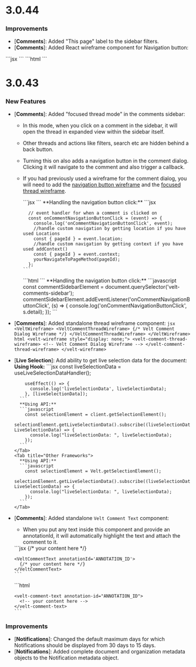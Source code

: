 # 3.0.44

### Improvements

- [**Comments**]: Added "This page" label to the sidebar filters.
- [**Comments**]: Added React wireframe component for Navigation button:
<Tabs>
  <Tab title="React / Next.js">
    ```jsx
    <VeltCommentDialogWireframe.NavigationButton />
    ```
  </Tab>
  <Tab title="Other Frameworks">
    ```html
    <velt-comment-dialog-navigation-button-wireframe></velt-comment-dialog-navigation-button-wireframe>
    ```
  </Tab>
</Tabs>


# 3.0.43

### New Features

- [**Comments**]: Added "focused thread mode" in the comments sidebar:
  - In this mode, when you click on a comment in the sidebar, it will open the thread in expanded view within the sidebar itself.
  - Other threads and actions like filters, search etc are hidden behind a back button.
  - Turning this on also adds a navigation button in the comment dialog. Clicking it will navigate to the comment and also trigger a callback.
  - If you had previously used a wireframe for the comment dialog, you will need to add the [navigation button wireframe](/async-collaboration/comments/customize-ui/comment-dialog/subcomponents/navigation-button) and the [focused thread wireframe](/async-collaboration/comments-sidebar/customize-ui/comments-sidebar/subcomponents/focused-thread).

    <Tabs>
      <Tab title="React / Next.js">
        ```jsx
        <VeltCommentsSidebar focusedThreadMode={true} />
        ```
        **Handling the navigation button click:**
        ```jsx
        <VeltCommentsSidebar onCommentNavigationButtonClick={onCommentNavigationButtonClick} />

          // event handler for when a comment is clicked on 
          const onCommentNavigationButtonClick = (event) => {
            console.log('onCommentNavigationButtonClick', event);
            //handle custom navigation by getting location if you have used Locations
            const { pageId } = event.location;
            //handle custom navigation by getting context if you have used addContext()
            const { pageId } = event.context;
            yourNavigateToPageMethod(pageId);
          };
        ```
      </Tab>
      <Tab title="Other Frameworks">
        ```html
        <velt-comments-sidebar focused-thread-mode="true"></velt-comments-sidebar>
        ```
        **Handling the navigation button click:**
        ```javascript
        const commentSidebarElement = document.querySelector('velt-comments-sidebar');
        commentSidebarElement.addEventListener('onCommentNavigationButtonClick', (s) => {
          console.log('onCommentNavigationButtonClick', s.detail);
        });
        ```
      </Tab>
    </Tabs>

- [**Comments**]: Added standalone thread wireframe component:
  <Tabs>
    <Tab title="React / Next.js">
      ```jsx
      <VeltWireframe>
        <VeltCommentThreadWireframe>
          {/* Velt Comment Dialog Wireframe */}
        </VeltCommentThreadWireframe>
      </VeltWireframe>
      ```
    </Tab>
    <Tab title="Other Frameworks">
      ```html
      <velt-wireframe style="display: none;">
        <velt-comment-thread-wireframe>
          <!-- Velt Comment Dialog Wireframe -->
        </velt-comment-thread-wireframe>
      </velt-wireframe>
      ```
    </Tab>
  </Tabs>

- [**Live Selection**]: Add ability to get live selection data for the document:
  <Tabs>
      <Tab title="React / Next.js">
        **Using Hook:**
        ```jsx
          const liveSelectionData = useLiveSelectionDataHandler();

          useEffect(() => {
            console.log('liveSelectionData', liveSelectionData);
          }, [liveSelectionData]);
        ```
        **Using API:**
        ```javascript
          const selectionElement = client.getSelectionElement();
          selectionElement.getLiveSelectionData().subscribe((liveSelectionData: LiveSelectionData) => {
            console.log("liveSelectionData: ", liveSelectionData);
          });
        ```
      </Tab>
      <Tab title="Other Frameworks">
        **Using API:**
        ```javascript
          const selectionElement = Velt.getSelectionElement();
          selectionElement.getLiveSelectionData().subscribe((liveSelectionData: LiveSelectionData) => {
            console.log("liveSelectionData: ", liveSelectionData);
          });
        ```
      </Tab>
    </Tabs>

- [**Comments**]: Added standalone `Velt Comment Text` component:
  - When you put any text inside this component and provide an annotationId, it will automatically highlight the text and attach the comment to it.
  <Tabs>
    <Tab title="React / Next.js">
      ```jsx
      <VeltCommentText multiThreadAnnotationId='MULTI_THREAD_ANNOTATION_ID'>
        {/* your content here */}
      </VeltCommentText>

      <VeltCommentText annotationId='ANNOTATION_ID'>
        {/* your content here */}
      </VeltCommentText>
      ```
    </Tab>

    <Tab title="Other Frameworks">
      ```html
      <velt-comment-text multi-thread-annotation-id="MULTI_THREAD_ANNOTATION_ID">
        <!-- your content here -->
      </velt-comment-text>

      <velt-comment-text annotation-id="ANNOTATION_ID">
        <!-- your content here -->
      </velt-comment-text>
      ```
    </Tab>
  </Tabs>

### Improvements
- [**Notifications**]: Changed the default maximum days for which Notifications should be displayed from 30 days to 15 days.
- [**Notifications**]: Added complete document and organization metadata objects to the Notification metadata object.
